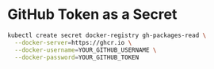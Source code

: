 # GitHub Token as a Secret


```sh
kubectl create secret docker-registry gh-packages-read \
  --docker-server=https://ghcr.io \
  --docker-username=YOUR_GITHUB_USERNAME \
  --docker-password=YOUR_GITHUB_TOKEN
```
